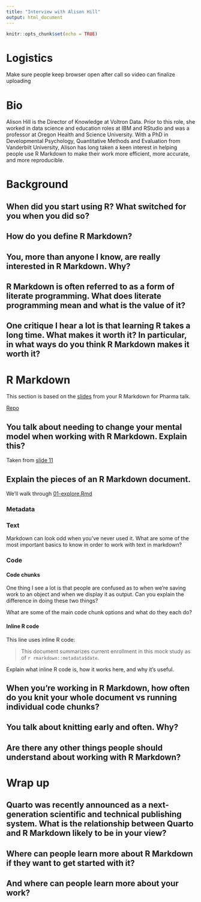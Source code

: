 ```yaml
---
title: "Interview with Alison Hill"
output: html_document
---
```


```r
knitr::opts_chunk$set(echo = TRUE)
```

# Logistics

Make sure people keep browser open after call so video can finalize uploading

# Bio

Alison Hill is the Director of Knowledge at Voltron Data. Prior to this role, she worked in data science and education roles at IBM and RStudio and was a professor at Oregon Health and Science University. With a PhD in Developmental Psychology, Quantitative Methods and Evaluation from Vanderbilt University, Alison has long taken a keen interest in helping people use R Markdown to make their work more efficient, more accurate, and more reproducible. 

# Background

## When did you start using R? What switched for you when you did so?

## How do you define R Markdown?

## You, more than anyone I know, are really interested in R Markdown. Why? 

## R Markdown is often referred to as a form of literate programming. What does literate programming mean and what is the value of it?  

## One critique I hear a lot is that learning R takes a long time. What makes it worth it? In particular, in what ways do you think R Markdown makes it worth it?

# R Markdown

This section is based on the [slides](https://rmd4pharma.netlify.app/static/slides/01-rmd-anatomy.html) from your R Markdown for Pharma talk.

[Repo](https://github.com/apreshill/rmd4pharma/)

## You talk about needing to change your mental model when working with R Markdown. Explain this?

Taken from [slide 11](https://rmd4pharma.netlify.app/static/slides/01-rmd-anatomy.html#11)

## Explain the pieces of an R Markdown document. 

We'll walk through [01-explore.Rmd](https://rstudio.cloud/spaces/94994/project/4104474)

### Metadata

### Text

Markdown can look odd when you've never used it. What are some of the most important basics to know in order to work with text in markdown? 

### Code

#### Code chunks

One thing I see a lot is that people are confused as to when we're saving work to an object and when we display it as output. Can you explain the difference in doing these two things?

What are some of the main code chunk options and what do they each do? 

#### Inline R code

This line uses inline R code:

> This document summarizes current enrollment in this mock study as of `r rmarkdown::metadata$date`.

Explain what inline R code is, how it works here, and why it's useful.

## When you're working in R Markdown, how often do you knit your whole document vs running individual code chunks?

## You talk about knitting early and often. Why? 

## Are there any other things people should understand about working with R Markdown? 

# Wrap up

## Quarto was recently announced as a next-generation scientific and technical publishing system. What is the relationship between Quarto and R Markdown likely to be in your view?

## Where can people learn more about R Markdown if they want to get started with it? 

## And where can people learn more about your work?
